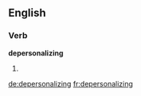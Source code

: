 
==English==

===Verb===
'''depersonalizing'''

# {{present participle of|depersonalize}}

[[de:depersonalizing]]
[[fr:depersonalizing]]